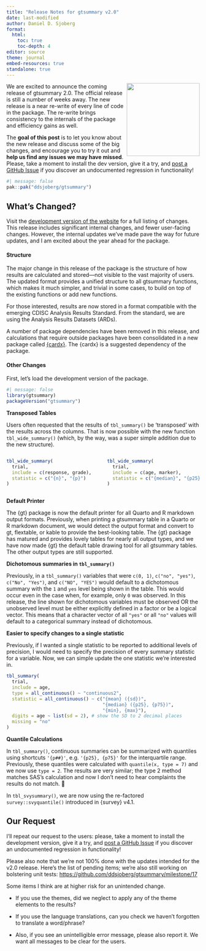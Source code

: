 ```yaml
---
title: "Release Notes for gtsummary v2.0"
date: last-modified
author: Daniel D. Sjoberg
format:
  html:
    toc: true
    toc-depth: 4
editor: source
theme: journal
embed-resources: true
standalone: true
---
```


<a href='https://github.com/ddsjoberg/gtsummary'><img src='https://raw.githubusercontent.com/ddsjoberg/gtsummary/main/man/figures/logo.png' align="right" height="190" /></a>

We are excited to announce the coming release of gtsummary 2.0.
The official release is still a number of weeks away.
The new release is a near re-write of every line of code in the package.
The re-write brings consistency to the internals of the package and efficiency gains as well.

The **goal of this post** is to let you know about the new release and discuss some of the big changes, and encourage you to try it out and **help us find any issues we may have missed**.
Please, take a moment to install the dev version, give it a try, and [post a GitHub Issue](https://github.com/ddsjoberg/gtsummary/issues/new/choose) if you discover an undocumented regression in functionality! 

```r
#| message: false
pak::pak("ddsjoberg/gtsummary")
```

## What's Changed?

Visit the [development version of the website](https://www.danieldsjoberg.com/gtsummary/dev/news/index.html) for a full listing of changes. 
This release includes significant internal changes, and fewer user-facing changes.
However, the internal updates we've made pave the way for future updates, and I am excited about the year ahead for the package.

#### Structure

The major change in this release of the package is the structure of how results are calculated and stored---not visible to the vast majority of users.
The updated format provides a unified structure to all gtsummary functions, which makes it much simpler, and trivial in some cases, to build on top of the existing functions or add new functions.

For those interested, results are now stored in a format compatible with the emerging CDISC Analysis Results Standard.
From the standard, we are using the Analysis Results Datasets (ARDs).

A number of package dependencies have been removed in this release, and calculations that require outside packages have been consolidated in a new package called [{cardx}](https://insightsengineering.github.io/cardx/main/). The {cardx} is a suggested dependency of the package.

#### Other Changes

First, let's load the development version of the package.

```r
#| message: false
library(gtsummary)
packageVersion("gtsummary")
```

**Transposed Tables**

Users often requested that the results of `tbl_summary()` be 'transposed' with the results across the columns.
That is now possible with the new function `tbl_wide_summary()` (which, by the way, was a super simple addition due to the new structure).

:::: {.columns}

::: {.column width="45%"}
```r
tbl_wide_summary(
  trial, 
  include = c(response, grade),
  statistic = c("{n}", "{p}")
)
```
:::

::: {.column width="45%"}
```r
tbl_wide_summary(
  trial, 
  include = c(age, marker),
  statistic = c("{median}", "{p25}, {p75}")
)
```
:::
:::: 

**Default Printer**

The {gt} package is now the default printer for all Quarto and R markdown output formats.
Previously, when printing a gtsummary table in a Quarto or R markdown document, we would detect the output format and convert to gt, flextable, or kable to provide the best-looking table.
The {gt} package has matured and provides lovely tables for nearly all output types, and we have now made {gt} the default table drawing tool for all gtsummary tables.
The other output types are still supported.

**Dichotomous summaries in `tbl_summary()`**

Previously, in a `tbl_summary()` variables that were `c(0, 1)`, `c("no", "yes")`, `c("No", "Yes")`, and `c("NO", "YES")` would default to a dichotomous summary with the `1` and `yes` level being shown in the table.
This would occur even in the case when, for example, only `0` was observed.
In this release, the line shown for dichotomous variables must be observed OR the unobserved level must be either explicitly defined in a factor or be a logical vector.
This means that a character vector of all `"yes"` or all `"no"` values will default to a categorical summary instead of dichotomous.
 
**Easier to specify changes to a single statistic**

Previously, if I wanted a single statistic to be reported to additional levels of precision, I would need to specify the precision of every summary statistic for a variable.
Now, we can simple update the one statistic we're interested in.

```r
tbl_summary(
  trial, 
  include = age,
  type = all_continuous() ~ "continuous2",
  statistic = all_continuous() ~ c("{mean} ({sd})",
                                   "{median} ({p25}, {p75})",
                                   "{min}, {max}"),
  digits = age ~ list(sd = 2), # show the SD to 2 decimal places
  missing = "no"
)
```

**Quantile Calculations**

In `tbl_summary()`, continuous summaries can be summarized with quantiles using shortcuts `'{p##}'`, e.g. `'{p25}, {p75}'` for the interquartile range.
Previously, these quantiles were calculated with `quantile(x, type = 7)` and we now use `type = 2`.
The results are very similar; the type 2 method matches SAS's calculation and now I don't need to hear complaints the results do not match. 🤷

In `tbl_svysummary()`, we are now using the re-factored `survey::svyquantile()` introduced in {survey} v4.1.

## Our Request

I'll repeat our request to the users: please, take a moment to install the development version, give it a try, and [post a GitHub Issue](https://github.com/ddsjoberg/gtsummary/issues/new/choose) if you discover an undocumented regression in functionality!

Please also note that we're not 100% done with the updates intended for the v2.0 release.
Here's the list of pending items; we're also still working on bolstering unit tests: [https://github.com/ddsjoberg/gtsummary/milestone/17](https://github.com/ddsjoberg/gtsummary/milestone/17)

Some items I think are at higher risk for an unintended change.

- If you use the themes, did we neglect to apply any of the theme elements to the results?

- If you use the language translations, can you check we haven't forgotten to translate a word/phrase?

- Also, if you see an unintelligible error message, please also report it. We want all messages to be clear for the users.
